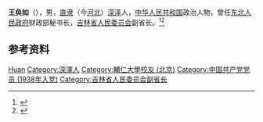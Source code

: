 '''王奂如'''（{{bd|1907年||1985年|}}），男，[[直隶|直隶]]（今[[河北|河北]]）[[深泽|深泽]]人，[[中华人民共和国|中华人民共和国]]政治人物，曾任[[东北人民政府|东北人民政府]]财政部秘书长，[[吉林省人民委员会|吉林省人民委员会]]副省长。<ref>{{Cite book|title=吉林省百科全书 • 下册|author=王云坤主编; 尤国, 尹峰文, 邢世杰等副主编|publisher=吉林人民出版社|year=1998|isbn=|location=长春|pages=}}</ref><ref>{{Cite book|title=中华人民共和国职官志|author=何虎生, 李耀东, 向常福主编|publisher=中国社会出版社|year=2003|isbn=9787800883934|location=北京|pages=}}</ref>

== 参考资料 ==
{{reflist}}

{{中国人物小作品}}

{{Authority control}}
{{DEFAULTSORT:Wang王}}
[[Category:王姓|Huan]]
[[Category:深澤人|Category:深澤人]]
[[Category:輔仁大學校友_(北京)|Category:輔仁大學校友 (北京)]]
[[Category:中国共产党党员_(1938年入党)|Category:中国共产党党员 (1938年入党)]]
[[Category:吉林省人民委员会副省长|Category:吉林省人民委员会副省长]]